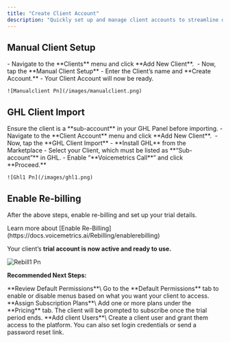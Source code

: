 ```yaml
---
title: "Create Client Account"
description: "Quickly set up and manage client accounts to streamline onboarding and provide personalized access to your platform. Add client details, enable re-billing, and set up trial days and free call minutes for a smooth start."
---
```


## **Manual Client Setup**

<Steps>
  <Step title="Log in to the Agency Panel" stepNumber={1} titleSize="p">
    - Navigate to the **Clients** menu and click **Add New Client**. 
    - Now, tap the **Manual Client Setup**
  </Step>
  <Step title="Create Account">
    - Enter the Client’s name and **Create Account.**
    - Your Client Account will now be ready.

    ![Manualclient Pn](/images/manualclient.png)
  </Step>
</Steps>

## **GHL Client Import**

<Warning>
  Ensure the client is a **sub-account** in your GHL Panel before importing.
</Warning>

<Steps>
  <Step title="Log in to the Agency Panel">
    - Navigate to the **Client Account** menu and click **Add New Client**. 
    - Now, tap the **GHL Client Import**
  </Step>
  <Step title="GHL Permissions">
    - **Install GHL** from the Marketplace
    - Select your Client, which must be listed as **“Sub-account”** in GHL.
    - Enable “**Voicemetrics Call**” and click **Proceed.**

    ![Ghl1 Pn](/images/ghl1.png)
  </Step>
</Steps>

## **Enable Re-billing**

After the above steps, enable re-billing and set up your trial details.

<Note>
  Learn more about [Enable Re-Billing](https://docs.voicemetrics.ai/Rebilling/enablerebilling)
</Note>

Your client’s **trial account is now active and ready to use.**

![Rebill1 Pn](/images/rebill1.png)

**Recommended Next Steps:**

<Check>
  **Review Default Permissions**\
  Go to the **Default Permissions** tab to enable or disable menus based on what you want your client to access.
</Check>

<Check>
  **Assign Subscription Plans**\
  Add one or more plans under the **Pricing** tab. The client will be prompted to subscribe once the trial period ends.
</Check>

<Check>
  **Add client Users**\
  Create a client user and grant them access to the platform. You can also set login credentials or send a password reset link.
</Check>